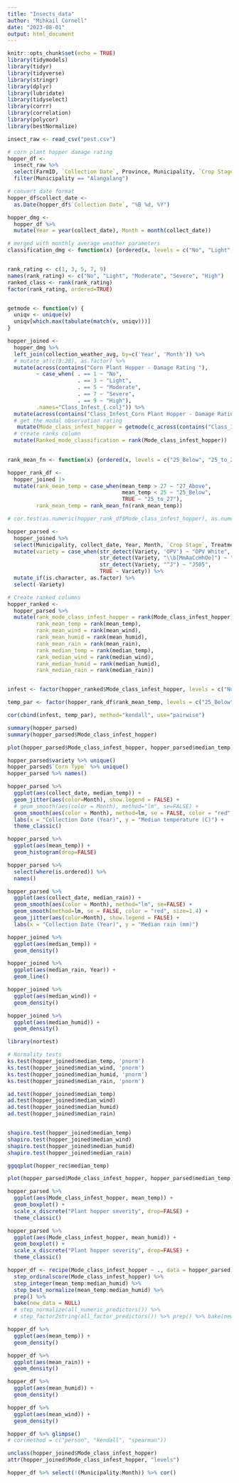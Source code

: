 ---
title: "Insects_data"
author: "Mihkail Cornell"
date: "2023-08-01"
output: html_document
---

```{r setup, include=FALSE}
knitr::opts_chunk$set(echo = TRUE)
library(tidymodels)
library(tidyr)
library(tidyverse)
library(stringr)
library(dplyr)
library(lubridate)
library(tidyselect)
library(corrr)
library(correlation)
library(polycor)
library(bestNormalize)

insect_raw <- read_csv("pest.csv")
```

```{r}
# corn plant hopper damage rating
hopper_df <- 
  insect_raw %>%
  select(FarmID, `Collection Date`, Province, Municipality, `Crop Stage`, Treatment, `Corn Type`, Variety, contains("Corn Plant Hopper - Damage Rating")) %>%
  filter(Municipality == "Alangalang")

# convert date format
hopper_df$collect_date <- 
  as.Date(hopper_df$`Collection Date`, "%B %d, %Y")

hopper_dmg <-
  hopper_df %>% 
  mutate(Year = year(collect_date), Month = month(collect_date))

# merged with monthly average weather parameters
classification_dmg <- function(x) {ordered(x, levels = c("No", "Light", "Moderate", "Severe", "High"))}


rank_rating <- c(1, 3, 5, 7, 9)
names(rank_rating) <- c("No", "Light", "Moderate", "Severe", "High")
ranked_class <- rank(rank_rating)
factor(rank_rating, ordered=TRUE)


getmode <- function(v) {
  uniqv <- unique(v)
  uniqv[which.max(tabulate(match(v, uniqv)))]
}

hopper_joined <-
  hopper_dmg %>% 
  left_join(collection_weather_avg, by=c('Year', 'Month')) %>%
  # mutate_at(c(9:28), as.factor) %>%
  mutate(across(contains("Corn Plant Hopper - Damage Rating "), 
         ~ case_when( . == 1 ~ "No",
                      . == 3 ~ "Light",
                      . == 5 ~ "Moderate",
                      . == 7 ~ "Severe",
                      . == 9 ~ "High"), 
         .names="Class_Infest_{.col}")) %>%
  mutate(across(contains("Class_Infest_Corn Plant Hopper - Damage Rating "), ~classification_dmg(.))) %>%
  # get the modal observation rating
   mutate(Mode_class_infest_hopper = getmode(c_across(contains("Class_Infest_Corn Plant Hopper - Damage Rating ")))) %>%
  # create ranks column
  mutate(Ranked_mode_classification = rank(Mode_class_infest_hopper))
  
```

```{r}
rank_mean_fn <- function(x) {ordered(x, levels = c("25_Below", "25_to_27", "27_Above"))}

hopper_rank_df <-
  hopper_joined |>
  mutate(rank_mean_temp = case_when(mean_temp > 27 ~ "27_Above", 
                                    mean_temp < 25 ~ "25_Below",
                                    TRUE ~ "25_to_27"),
         rank_mean_temp = rank_mean_fn(rank_mean_temp))

# cor.test(as.numeric(hopper_rank_df$Mode_class_infest_hopper), as.numeric(hopper_rank_df$rank_mean_temp), method="kendall")
```


```{r}
hopper_parsed <- 
  hopper_joined %>% 
  select(Municipality, collect_date, Year, Month, `Crop Stage`, Treatment, `Corn Type`, Variety, Mode_class_infest_hopper, mean_temp:median_humid) %>%
  mutate(variety = case_when(str_detect(Variety, 'OPV') ~ "OPV White",
                             str_detect(Variety, "\\b[MmAaCcHhOo]") ~ "Macho F1",
                             str_detect(Variety, "^J") ~ "J505",
                             TRUE ~ Variety)) %>% 
  mutate_if(is.character, as.factor) %>%
  select(-Variety)
```


```{r}
# Create ranked columns
hopper_ranked <-
  hopper_parsed %>% 
  mutate(rank_mode_class_infest_hopper = rank(Mode_class_infest_hopper),
         rank_mean_temp = rank(mean_temp),
         rank_mean_wind = rank(mean_wind),
         rank_mean_humid = rank(mean_humid),
         rank_mean_rain = rank(mean_rain),
         rank_median_temp = rank(median_temp),
         rank_median_wind = rank(median_wind),
         rank_median_humid = rank(median_humid),
         rank_median_rain = rank(median_rain))


infest <- factor(hopper_ranked$Mode_class_infest_hopper, levels = c("No", "Light", "Moderate", "Severe", "High"))

temp_par <- factor(hopper_rank_df$rank_mean_temp, levels = c("25_Below", "25_to_27", "27_Above"))

cor(cbind(infest, temp_par), method="kendall", use="pairwise") 
```


```{r}
summary(hopper_parsed)
summary(hopper_parsed$Mode_class_infest_hopper)

plot(hopper_parsed$Mode_class_infest_hopper, hopper_parsed$median_temp)

hopper_parsed$variety %>% unique()
hopper_parsed$`Corn Type` %>% unique()
hopper_parsed %>% names()
```

```{r}
hopper_parsed %>%
  ggplot(aes(collect_date, median_temp)) +
  geom_jitter(aes(color=Month), show.legend = FALSE) +
  # geom_smooth(aes(color = Month), method="lm", se=FALSE) +
  geom_smooth(aes(color = Month), method=lm, se = FALSE, color = "red", size=1.4) +
  labs(x = "Collection Date (Year)", y = "Median temperature (C)") +
  theme_classic()
```

```{r}
hopper_parsed %>%
  ggplot(aes(mean_temp)) +
  geom_histogram(drop=FALSE)
```

```{r}
hopper_parsed %>%
  select(where(is.ordered)) %>%
  names()

hopper_parsed %>%
  ggplot(aes(collect_date, median_rain)) +
  geom_smooth(aes(color = Month), method="lm", se=FALSE) +
  geom_smooth(method=lm, se = FALSE, color = "red", size=1.4) +
  geom_jitter(aes(color=Month), show.legend = FALSE) +
  labs(x = "Collection Date (Year)", y = "Median rain (mm)")
```

```{r}
hopper_joined %>%
  ggplot(aes(median_temp)) +
  geom_density()

hopper_joined %>%
  ggplot(aes(median_rain, Year)) +
  geom_line()

hopper_joined %>%
  ggplot(aes(median_wind)) +
  geom_density()

hopper_joined %>%
  ggplot(aes(median_humid)) +
  geom_density()
```



```{r}
library(nortest)

# Normality tests
ks.test(hopper_joined$median_temp, 'pnorm')
ks.test(hopper_joined$median_wind, 'pnorm')
ks.test(hopper_joined$median_humid, 'pnorm')
ks.test(hopper_joined$median_rain, 'pnorm')

ad.test(hopper_joined$median_temp)
ad.test(hopper_joined$median_wind)
ad.test(hopper_joined$median_humid)
ad.test(hopper_joined$median_rain)


shapiro.test(hopper_joined$median_temp)
shapiro.test(hopper_joined$median_wind)
shapiro.test(hopper_joined$median_humid)
shapiro.test(hopper_joined$median_rain)

ggqqplot(hopper_rec$median_temp)
```

```{r}
plot(hopper_parsed$Mode_class_infest_hopper, hopper_parsed$median_temp)

hopper_parsed %>%
  ggplot(aes(Mode_class_infest_hopper, mean_temp)) +
  geom_boxplot() +
  scale_x_discrete("Plant hopper severity", drop=FALSE) +
  theme_classic()
```

```{r}
hopper_parsed %>%
  ggplot(aes(Mode_class_infest_hopper, mean_humid)) +
  geom_boxplot() +
  scale_x_discrete("Plant hopper severity", drop=FALSE) +
  theme_classic()
```

```{r}
hopper_df <- recipe(Mode_class_infest_hopper ~ ., data = hopper_parsed) %>%
  step_ordinalscore(Mode_class_infest_hopper) %>%
  step_integer(mean_temp:median_humid) %>% 
  step_best_normalize(mean_temp:median_humid) %>% 
  prep() %>% 
  bake(new_data = NULL)
  # step_normalize(all_numeric_predictors()) %>%
  # step_factor2string(all_factor_predictors()) %>% prep() %>% bake(new_data = NULL)

hopper_df %>%
  ggplot(aes(mean_temp)) +
  geom_density()

hopper_df %>%
  ggplot(aes(mean_rain)) +
  geom_density()

hopper_df %>%
  ggplot(aes(mean_humid)) +
  geom_density()

hopper_df %>%
  ggplot(aes(mean_wind)) +
  geom_density()
```


```{r}
hopper_df %>% glimpse()
# cor(method = c("person", "kendall", "spearman"))

unclass(hopper_joined$Mode_class_infest_hopper)
attr(hopper_joined$Mode_class_infest_hopper, "levels")

hopper_df %>% select(!(Municipality:Month)) %>% cor()
```










